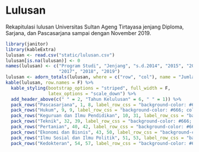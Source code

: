 # Lulusan

Rekapitulasi lulusan Universitas Sultan Ageng Tirtayasa jenjang Diploma, Sarjana, dan Pascasarjana sampai dengan November 2019.

```r
library(janitor)
library(kableExtra)
lulusan <- read.csv("static/lulusan.csv")
lulusan[is.na(lulusan)] <- 0
names(lulusan) <- c("Program Studi", "Jenjang", "s.d.2014", "2015", "2016",
                    "2017", "2018", "2019")
lulusan <- adorn_totals(lulusan, where = c("row", "col"), name = "Jumlah")
kable(lulusan, row.names = F) %>%
  kable_styling(bootstrap_options = "striped", full_width = F,
                latex_options = "scale_down") %>%
  add_header_above(c(" " = 2, "Tahun Kelulusan" = 6, " " = 1)) %>%
  pack_rows("Pascasarjana", 1, 8, label_row_css = "background-color: #666; color: #fff;") %>%
  pack_rows("Hukum", 9, 9, label_row_css = "background-color: #666; color: #fff;") %>%
  pack_rows("Keguruan dan Ilmu Pendidikan", 10, 31, label_row_css = "background-color: #666; color: #fff;") %>%
  pack_rows("Teknik", 32, 39, label_row_css = "background-color: #666; color: #fff;") %>%
  pack_rows("Pertanian", 40, 42, label_row_css = "background-color: #666; color: #fff;") %>%
  pack_rows("Ekonomi dan Bisnis", 43, 50, label_row_css = "background-color: #666; color: #fff;") %>%
  pack_rows("Ilmu Sosial dan Ilmu Politik", 51, 53, label_row_css = "background-color: #666; color: #fff;") %>%
  pack_rows("Kedokteran", 54, 57, label_row_css = "background-color: #666; color: #fff;")

```
